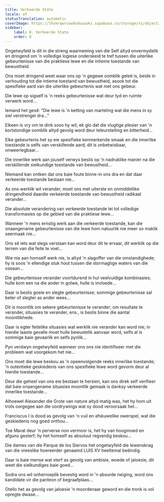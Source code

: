 ```yaml
---
title: Verkeerde State
locale: af
statusTranslation: automatic
coverImage: https://lhvmrqwrcowdvduuaukz.supabase.co/storage/v1/object/public/strapi-uploads/small_cover-tratado-de-psicologia-revolucionaria.webp-5e15e1cec4e0ebebcde5d7fc7565d8fd.webp
sidebar:
    label: 8. Verkeerde State
    order: 8
---
```

Ongetwyfeld is dit in die streng waarneming van die Self altyd onvermydelik en dringend om 'n volledige logiese onderskeid te tref tussen die uiterlike gebeurtenisse van die praktiese lewe en die intieme toestande van bewustheid.

Ons moet dringend weet waar ons op 'n gegewe oomblik geleë is, beide in verhouding tot die intieme toestand van bewustheid, asook tot die spesifieke aard van die uiterlike gebeurtenis wat met ons gebeur.

Die lewe op sigself is 'n reeks gebeurtenisse wat deur tyd en ruimte verwerk word...

Iemand het gesê: "Die lewe is 'n ketting van marteling wat die mens in sy siel verstrengel dra..."

Elkeen is vry om te dink soos hy wil; ek glo dat die vlugtige plesier van 'n kortstondige oomblik altyd gevolg word deur teleurstelling en bitterheid...

Elke gebeurtenis het sy eie spesifieke kenmerkende smaak en die innerlike toestande is selfs van verskillende aard; dit is onbetwisbaar, onweerlegbaar...

Die innerlike werk aan jouself verwys beslis op 'n nadruklike manier na die verskillende sielkundige toestande van bewustheid...

Niemand kan ontken dat ons baie foute binne-in ons dra en dat daar verkeerde toestande bestaan nie...

As ons werklik wil verander, moet ons met uiterste en onmiddellike dringendheid daardie verkeerde toestande van bewustheid radikaal verander...

Die absolute verandering van verkeerde toestande lei tot volledige transformasies op die gebied van die praktiese lewe...

Wanneer 'n mens ernstig werk aan die verkeerde toestande, kan die onaangename gebeurtenisse van die lewe hom natuurlik nie meer so maklik seermaak nie...

Ons sê iets wat slegs verstaan ​​kan word deur dit te ervaar, dit werklik op die terrein van die feite te voel...

Wie nie aan homself werk nie, is altyd 'n slagoffer van die omstandighede; hy is soos 'n ellendige stuk hout tussen die stormagtige waters van die oseaan...

Die gebeurtenisse verander voortdurend in hul veelvuldige kombinasies; hulle kom een ​​na die ander in golwe, hulle is invloede...

Daar is beslis goeie en slegte gebeurtenisse; sommige gebeurtenisse sal beter of slegter as ander wees...

Dit is moontlik om sekere gebeurtenisse te verander; om resultate te verander, situasies te verander, ens., is beslis binne die aantal moontlikhede.

Daar is egter feitelike situasies wat werklik nie verander kan word nie; in hierdie laaste gevalle moet hulle bewustelik aanvaar word, selfs al is sommige baie gevaarlik en selfs pynlik...

Pyn verdwyn ongetwyfeld wanneer ons ons nie identifiseer met die probleem wat voorgekom het nie...

Ons moet die lewe beskou as 'n opeenvolgende reeks innerlike toestande; 'n outentieke geskiedenis van ons spesifieke lewe word gevorm deur al hierdie toestande...

Deur die geheel van ons eie bestaan ​​te hersien, kan ons direk self verifieer dat baie onaangename situasies moontlik gemaak is danksy verkeerde innerlike toestande...

Alhoewel Alexander die Grote van nature altyd matig was, het hy hom uit trots oorgegee aan die oordrywings wat sy dood veroorsaak het...

Franciscus I is dood as gevolg van 'n vuil en afskuwelike owerspel, wat die geskiedenis nog goed onthou...

Toe Marat deur 'n perverse non vermoor is, het hy van hoogmoed en afguns gesterf; hy het homself as absoluut regverdig beskou...

Die dames van die Parque de los Siervos het ongetwyfeld die lewenskrag van die vreeslike hoereerder genaamd LUIS XV heeltemal beëindig.

Daar is baie mense wat sterf as gevolg van ambisie, woede of jaloesie, dit weet die sielkundiges baie goed...

Sodra ons wil onherroeplik bevestig word in 'n absurde neiging, word ons kandidate vir die panteon of begraafplaas...

Otello het as gevolg van jaloesie 'n moordenaar geword en die tronk is vol opregte dwase...

